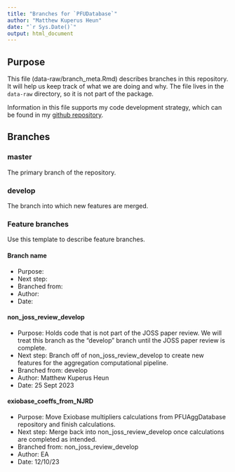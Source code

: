 ```yaml
---
title: "Branches for `PFUDatabase`"
author: "Matthew Kuperus Heun"
date: "`r Sys.Date()`"
output: html_document
---
```

  
  
## Purpose
  
This file (data-raw/branch_meta.Rmd) describes branches in this repository.
It will help us keep track of what we are doing and why.
The file lives in the `data-raw` directory, so it is not part of the package.

Information in this file supports my code development strategy,
which can be found in my
[github repository](https://github.com/MatthewHeun/DevelopmentStrategies).


## Branches

### master

The primary branch of the repository.

### develop

The branch into which new features are merged.

### Feature branches

Use this template to describe feature branches.

#### Branch name
* Purpose: 
* Next step:
* Branched from:
* Author:
* Date: 
  
  
  
#### non_joss_review_develop
  
* Purpose: Holds code that is not part of the JOSS paper review.
We will treat this branch as the "develop" branch
until the JOSS paper review is complete.
* Next step: Branch off of non_joss_review_develop to create 
new features for the aggregation computational pipeline. 
* Branched from: develop
* Author: Matthew Kuperus Heun
* Date: 25 Sept 2023

#### exiobase_coeffs_from_NJRD
* Purpose: Move Exiobase multipliers calculations from PFUAggDatabase repository and finish calculations.
* Next step: Merge back into non_joss_review_develop once calculations are completed as intended.
* Branched from: non_joss_review_develop
* Author: EA
* Date: 12/10/23
